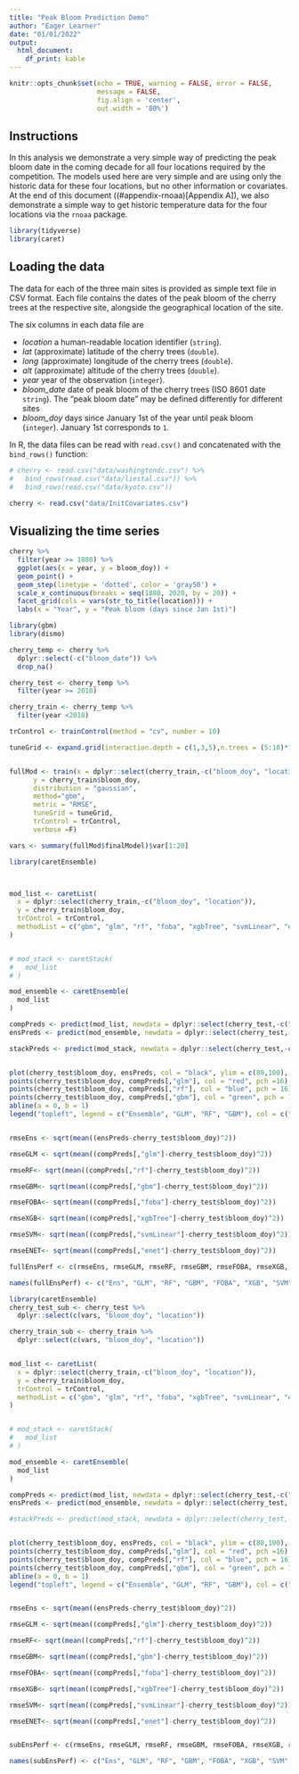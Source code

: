 ```yaml
---
title: "Peak Bloom Prediction Demo"
author: "Eager Learner"
date: "01/01/2022"
output:
  html_document:
    df_print: kable
---
```


```r
knitr::opts_chunk$set(echo = TRUE, warning = FALSE, error = FALSE, 
                      message = FALSE,
                      fig.align = 'center',
                      out.width = '80%')
```

## Instructions

In this analysis we demonstrate a very simple way of predicting the peak bloom date in the coming decade for all four locations required by the competition.
The models used here are very simple and are using only the historic data for these four locations, but no other information or covariates.
At the end of this document ((#appendix-rnoaa)[Appendix A]), we also demonstrate a simple way to get historic temperature data for the four locations via the `rnoaa` package.


```r
library(tidyverse)
library(caret)
```


## Loading the data

The data for each of the three main sites is provided as simple text file in CSV format.
Each file contains the dates of the peak bloom of the cherry trees at the respective site, alongside the geographical location of the site.

The six columns in each data file are

* _location_ a human-readable location identifier (`string`).
* _lat_ (approximate) latitude of the cherry trees (`double`).
* _long_ (approximate) longitude of the cherry trees (`double`).
* _alt_ (approximate) altitude of the cherry trees (`double`).
* _year_ year of the observation (`integer`).
* *bloom_date* date of peak bloom of the cherry trees (ISO 8601 date `string`). The "peak bloom date" may be defined differently for different sites
* *bloom_doy* days since January 1st of the year until peak bloom (`integer`). January 1st corresponds to `1`.

In R, the data files can be read with `read.csv()` and concatenated with the `bind_rows()` function:

```r
# cherry <- read.csv("data/washingtondc.csv") %>% 
#   bind_rows(read.csv("data/liestal.csv")) %>% 
#   bind_rows(read.csv("data/kyoto.csv"))

cherry <- read.csv("data/InitCovariates.csv")
```


## Visualizing the time series


```r
cherry %>% 
  filter(year >= 1880) %>%
  ggplot(aes(x = year, y = bloom_doy)) +
  geom_point() +
  geom_step(linetype = 'dotted', color = 'gray50') +
  scale_x_continuous(breaks = seq(1880, 2020, by = 20)) +
  facet_grid(cols = vars(str_to_title(location))) +
  labs(x = "Year", y = "Peak bloom (days since Jan 1st)")
```

```r
library(gbm)
library(dismo)

cherry_temp <- cherry %>%
  dplyr::select(-c("bloom_date")) %>%
  drop_na()

cherry_test <- cherry_temp %>%
  filter(year >= 2010)

cherry_train <- cherry_temp %>%
  filter(year <2010)

trControl <- trainControl(method = "cv", number = 10)

tuneGrid <- expand.grid(interaction.depth = c(1,3,5),n.trees = (5:10)*100, shrinkage = c(.1,.01), n.minobsinnode =10)


fullMod <- train(x = dplyr::select(cherry_train,-c("bloom_doy", "location")),
      y = cherry_train$bloom_doy,
      distribution = "gaussian",
      method="gbm",
      metric = "RMSE",
      tuneGrid = tuneGrid,
      trControl = trControl,
      verbose =F)

vars <- summary(fullMod$finalModel)$var[1:20]

```


```r
library(caretEnsemble)



mod_list <- caretList(
  x = dplyr::select(cherry_train,-c("bloom_doy", "location")),
  y = cherry_train$bloom_doy,
  trControl = trControl,
  methodList = c("gbm", "glm", "rf", "foba", "xgbTree", "svmLinear", "enet")
)


# mod_stack <- caretStack(
#   mod_list
# )

mod_ensemble <- caretEnsemble(
  mod_list
)

compPreds <- predict(mod_list, newdata = dplyr::select(cherry_test,-c("bloom_doy", "location")))
ensPreds <- predict(mod_ensemble, newdata = dplyr::select(cherry_test,-c("bloom_doy", "location")))

stackPreds <- predict(mod_stack, newdata = dplyr::select(cherry_test,-c("bloom_doy", "location")))


plot(cherry_test$bloom_doy, ensPreds, col = "black", ylim = c(80,100), pch=16)
points(cherry_test$bloom_doy, compPreds[,"glm"], col = "red", pch =16)
points(cherry_test$bloom_doy, compPreds[,"rf"], col = "blue", pch = 16)
points(cherry_test$bloom_doy, compPreds[,"gbm"], col = "green", pch = 16)
abline(a = 0, b = 1)
legend("topleft", legend = c("Ensemble", "GLM", "RF", "GBM"), col = c("black", "red", "blue", "green"), pch =16)


rmseEns <- sqrt(mean((ensPreds-cherry_test$bloom_doy)^2))

rmseGLM <- sqrt(mean((compPreds[,"glm"]-cherry_test$bloom_doy)^2))

rmseRF<- sqrt(mean((compPreds[,"rf"]-cherry_test$bloom_doy)^2))

rmseGBM<- sqrt(mean((compPreds[,"gbm"]-cherry_test$bloom_doy)^2))

rmseFOBA<- sqrt(mean((compPreds[,"foba"]-cherry_test$bloom_doy)^2))

rmseXGB<- sqrt(mean((compPreds[,"xgbTree"]-cherry_test$bloom_doy)^2))

rmseSVM<- sqrt(mean((compPreds[,"svmLinear"]-cherry_test$bloom_doy)^2))

rmseENET<- sqrt(mean((compPreds[,"enet"]-cherry_test$bloom_doy)^2))

fullEnsPerf <- c(rmseEns, rmseGLM, rmseRF, rmseGBM, rmseFOBA, rmseXGB, rmseSVM, rmseENET)

names(fullEnsPerf) <- c("Ens", "GLM", "RF", "GBM", "FOBA", "XGB", "SVM", "ENET")
```




```r
library(caretEnsemble)
cherry_test_sub <- cherry_test %>%
  dplyr::select(c(vars, "bloom_doy", "location"))

cherry_train_sub <- cherry_train %>%
  dplyr::select(c(vars, "bloom_doy", "location"))


mod_list <- caretList(
  x = dplyr::select(cherry_train,-c("bloom_doy", "location")),
  y = cherry_train$bloom_doy,
  trControl = trControl,
  methodList = c("gbm", "glm", "rf", "foba", "xgbTree", "svmLinear", "enet")
)


# mod_stack <- caretStack(
#   mod_list
# )

mod_ensemble <- caretEnsemble(
  mod_list
)

compPreds <- predict(mod_list, newdata = dplyr::select(cherry_test,-c("bloom_doy", "location")))
ensPreds <- predict(mod_ensemble, newdata = dplyr::select(cherry_test,-c("bloom_doy", "location")))

#stackPreds <- predict(mod_stack, newdata = dplyr::select(cherry_test,-c("bloom_doy", "location")))


plot(cherry_test$bloom_doy, ensPreds, col = "black", ylim = c(80,100), pch=16)
points(cherry_test$bloom_doy, compPreds[,"glm"], col = "red", pch =16)
points(cherry_test$bloom_doy, compPreds[,"rf"], col = "blue", pch = 16)
points(cherry_test$bloom_doy, compPreds[,"gbm"], col = "green", pch = 16)
abline(a = 0, b = 1)
legend("topleft", legend = c("Ensemble", "GLM", "RF", "GBM"), col = c("black", "red", "blue", "green"), pch =16)


rmseEns <- sqrt(mean((ensPreds-cherry_test$bloom_doy)^2))

rmseGLM <- sqrt(mean((compPreds[,"glm"]-cherry_test$bloom_doy)^2))

rmseRF<- sqrt(mean((compPreds[,"rf"]-cherry_test$bloom_doy)^2))

rmseGBM<- sqrt(mean((compPreds[,"gbm"]-cherry_test$bloom_doy)^2))

rmseFOBA<- sqrt(mean((compPreds[,"foba"]-cherry_test$bloom_doy)^2))

rmseXGB<- sqrt(mean((compPreds[,"xgbTree"]-cherry_test$bloom_doy)^2))

rmseSVM<- sqrt(mean((compPreds[,"svmLinear"]-cherry_test$bloom_doy)^2))

rmseENET<- sqrt(mean((compPreds[,"enet"]-cherry_test$bloom_doy)^2))


subEnsPerf <- c(rmseEns, rmseGLM, rmseRF, rmseGBM, rmseFOBA, rmseXGB, rmseSVM, rmseENET)

names(subEnsPerf) <- c("Ens", "GLM", "RF", "GBM", "FOBA", "XGB", "SVM", "ENET")

```